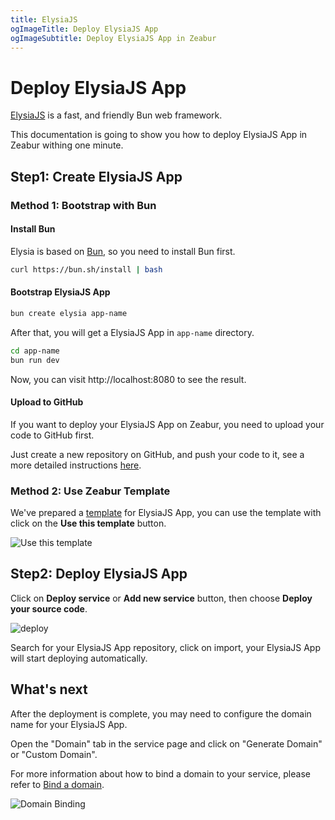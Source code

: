 ```yaml
---
title: ElysiaJS
ogImageTitle: Deploy ElysiaJS App
ogImageSubtitle: Deploy ElysiaJS App in Zeabur
---
```


<WorkingInProgress />

# Deploy ElysiaJS App

[ElysiaJS](https://elysiajs.com) is a fast, and friendly Bun web framework.

This documentation is going to show you how to deploy ElysiaJS App in Zeabur withing one minute.

## Step1: Create ElysiaJS App

### Method 1: Bootstrap with Bun

#### Install Bun

Elysia is based on [Bun](https://bun.sh/), so you need to install Bun first.

```bash
curl https://bun.sh/install | bash
```

#### Bootstrap ElysiaJS App

```bash
bun create elysia app-name
```

After that, you will get a ElysiaJS App in `app-name` directory.

```bash
cd app-name
bun run dev
```

Now, you can visit http://localhost:8080 to see the result.

#### Upload to GitHub

If you want to deploy your ElysiaJS App on Zeabur, you need to upload your code to GitHub first.

Just create a new repository on GitHub, and push your code to it, see a more detailed instructions [here](https://docs.github.com/en/github/importing-your-projects-to-github/adding-an-existing-project-to-github-using-the-command-line).

### Method 2: Use Zeabur Template

We've prepared a [template](https://github.com/zeabur/elysia-starter) for ElysiaJS App, you can use the template with click on the **Use this template** button.

![Use this template](/guides/bun/elysia/template.png)

## Step2: Deploy ElysiaJS App

Click on **Deploy service** or **Add new service** button, then choose **Deploy your source code**.

![deploy](/deploy/common/select-service.en-US.png)

Search for your ElysiaJS App repository, click on import, your ElysiaJS App will start deploying automatically.

## What's next

After the deployment is complete, you may need to configure the domain name for your ElysiaJS App.

Open the "Domain" tab in the service page and click on "Generate Domain" or "Custom Domain".

For more information about how to bind a domain to your service, please refer to [Bind a domain](../deploy/domain-binding).

![Domain Binding](/guides/bun/elysia/domain.png)
